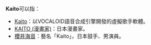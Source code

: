 '''Kaito'''可以指：
*[[Kaito|Kaito]]：以VOCALOID語音合成引擎開發的虛擬歌手軟體。
*[[KAITO_(漫畫家)|KAITO (漫畫家)]]：日本漫畫家。
*[[櫻井海音|櫻井海音]]：藝名「Kaito」，日本鼓手、男演員。
{{disambig|I|Cat=非中文名稱消歧義}}